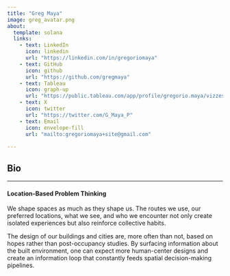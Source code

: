 ```yaml
---
title: "Greg Maya"
image: greg_avatar.png
about:
  template: solana
  links:
    - text: LinkedIn
      icon: linkedin
      url: "https://linkedin.com/in/gregoriomaya"
    - text: GitHub
      icon: github
      url: "https://github.com/gregmaya"
    - text: Tableau
      icon: graph-up
      url: "https://public.tableau.com/app/profile/gregorio.maya/vizzes"
    - text: X
      icon: twitter
      url: "https://twitter.com/G_Maya_P"
    - text: Email
      icon: envelope-fill
      url: "mailto:gregoriomaya+site@gmail.com"
      
---
```


## Bio



____________

#### Location-Based Problem Thinking

We shape spaces as much as they shape us. The routes we use, our preferred locations, what we see, and who we encounter not only create isolated experiences but also reinforce collective habits.

The design of our buildings and cities are, more often than not, based on hopes rather than post-occupancy studies. By surfacing information about the built environment, one can expect more human-center designs and create an information loop that constantly feeds spatial decision-making pipelines.
